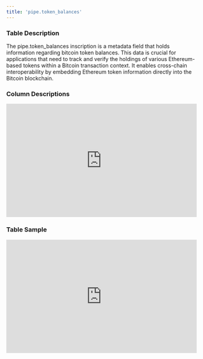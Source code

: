 ```yaml
---
title: 'pipe.token_balances'
---
```


### Table Description
The pipe.token_balances inscription is a metadata field that holds information regarding bitcoin token balances. This data is crucial for applications that need to track and verify the holdings of various Ethereum-based tokens within a Bitcoin transaction context. It enables cross-chain interoperability by embedding Ethereum token information directly into the Bitcoin blockchain.
### Column Descriptions

<div>
    <iframe
        src="http://127.0.0.1:3000/columns/pipe.token_balances"
        width="100%"
        height="300px"
        frameBorder="0"
        scrolling="no"
    ></iframe>
</div>

### Table Sample

<div>
    <iframe
        src="http://127.0.0.1:3000/data/pipe.token_balances"
        width="100%"
        height="300px"
        frameBorder="0"
        scrolling="no"
    ></iframe>
</div>
